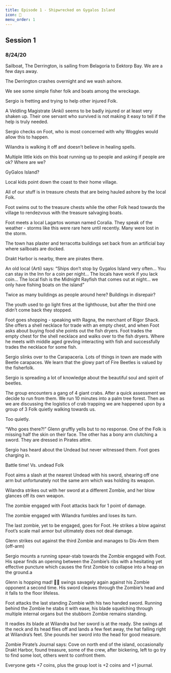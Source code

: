```yaml
---
title: Episode 1 - Shipwrecked on Gygalos Island
icon: 🛶
menu_order: 1
---
```


## Session 1

### 8/24/20

Sailboat, The Derrington, is sailing from Belagoria to Eektorp Bay. We are a few days away.

The Derrington crashes overnight and we wash ashore.

We see some simple fisher folk and boats among the wreckage.

Sergio is fretting and trying to help other injured Folk.

A Veldling Magistrate (Anki) seems to be badly injured or at least very shaken up. Their one servant who survived is not making it easy to tell if the help is truly needed.

Sergio checks on Foot, who is most concerned with why Woggles would allow this to happen.

Wilandra is walking it off and doesn’t believe in healing spells.

Multiple little kids on this boat running up to people and asking if people are ok? Where are we?

GyGalos Island?

Local kids point down the coast to their home village.

All of our stuff is in treasure chests that are being hauled ashore by the local Folk.

Foot swims out to the treasure chests while the other Folk head towards the village to rendezvous with the treasure salvaging boats.

Foot meets a local Lagartos woman named Coralia. They speak of the weather - storms like this were rare here until recently. Many were lost in the storm.

The town has plaster and terracotta buildings set back from an artificial bay where sailboats are docked.

Drakt Harbor is nearby, there are pirates there.

An old local (Arti) says: “Ships don’t stop by Gygalos Island very often… You can stay in the Inn for a coin per night... The locals have work if you lack coin... The local fish is the Midnight Rayfish that comes out at night… we only have fishing boats on the island”

Twice as many buildings as people around here? Buildings in disrepair?

The youth used to go light fires at the lighthouse, but after the third one didn’t come back they stopped.

Foot goes shopping - speaking with Ragna, the merchant of Rigor Shack. She offers a shell necklace for trade with an empty chest, and when Foot asks about buying food she points out the fish dryers. Foot trades the empty chest for the shell necklace and walks over to the fish dryers. Where he meets with middle aged grevling interacting with fish and successfully trades the necklace for some fish.

Sergio slinks over to the Carapaceria. Lots of things in town are made with Beetle carapaces. We learn that the glowy part of Fire Beetles is valued by the fisherfolk.

Sergio is spreading a lot of knowledge about the beautiful soul and spirit of beetles.

The group encounters a gang of 4 giant crabs. After a quick assessment we decide to run from them. We run 10 minutes into a palm tree forest. Then as we are discussing the logistics of crab trapping we are happened upon by a group of 3 Folk quietly walking towards us.

Too quietly.

“Who goes there?!” Glenn gruffly yells but to no response. One of the Folk is missing half the skin on their face. The other has a bony arm clutching a sword. They are dressed in Pirates attire.

Sergio has heard about the Undead but never witnessed them. Foot goes charging in.

Battle time! Vs. undead Folk

Foot aims a slash at the nearest Undead with his sword, shearing off one arm but unfortunately not the same arm which was holding its weapon.

Wilandra strikes out with her sword at a different Zombie, and her blow glances off its own weapon.

The zombie engaged with Foot attacks back for 1 point of damage.

The zombie engaged with Wilandra fumbles and loses its turn.

The last zombie, yet to be engaged, goes for Foot. He strikes a blow against Foot’s scale mail armor but ultimately does not deal damage.

Glenn strikes out against the third Zombie and manages to Dis-Arm them (off-arm)

Sergio mounts a running spear-stab towards the Zombie engaged with Foot. His spear finds an opening between the Zombie’s ribs with a hesitating yet effective puncture which causes the first Zombie to collapse into a heap on the ground.a

Glenn is hopping mad! 🐸💢 swings savagely again against his Zombie opponent a second time. His sword cleaves through the Zombie’s head and it falls to the floor lifeless.

Foot attacks the last standing Zombie with his two handed sword. Running behind the Zombie he stabs it with ease, his blade squelching through multiple internal organs but the stubborn Zombie remains standing.

It readies its blade at Wilandra but her sword is at the ready. She swings at the neck and its head flies off and lands a few feet away, the hat falling right at Wilandra’s feet. She pounds her sword into the head for good measure.

Zombie Pirate’s Journal says: Cove on north end of the island, occasionally Drakt Harbor, found treasure, some of the crew, after bickering, left to go try to find some loot, others went to confront them.

Everyone gets +7 coins, plus the group loot is +2 coins and +1 journal.
